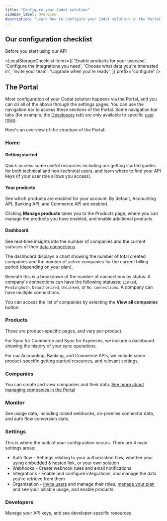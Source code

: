 ```yaml
---
title: "Configure your Codat solution"
sidebar_label: Overview
description: "Learn how to configure your Codat solution in the Portal"
---
```



## Our configuration checklist

Before you start using our API

<LocalStorageChecklist 
  items={[
    'Enable products for your usecase',
    'Configure the integrations you need',
    'Choose what data you\'re interested in',
    'Invite your team',
    'Upgrade when you\'re ready',
  ]}
  prefix="configure"
/>

## The Portal

Most configuration of your Codat solution happens via the Portal, and you can do all of the above through the settings pages. You can use the navigation bar to access these sections of the Portal. Some navigation bar tabs (for example, the [Developers](/other/portal/developers) tab) are only available to specific [user roles](/other/user-management/user-roles).

Here's an overview of the structure of the Portal:

### Home

#### Getting started

Quick-access some useful resources including our getting started guides for both technical and non-technical users, and learn where to find your API keys (if your user role allows you access).

#### Your products

See which products are enabled for your account. By default, Accounting API, Banking API, and Commerce API are enabled.

Clicking **Manage products** takes you to the Products page, where you can manage the products you have enabled, and enable additional products.

#### Dashboard

See real-time insights into the number of companies and the current statuses of their [data connections](/core-concepts/connections). 

The dashboard displays a chart showing the number of total created companies and the number of active companies for the current billing period (depending on your plan).

Beneath this is a breakdown of the number of connections by status. A company's connections can have the following statuses: `Linked`, `PendingAuth`, `Deauthorized`, `Unlinked`, or `No connections`. A company can have multiple connections.

You can access the list of companies by selecting the **View all companies** button.

### Products

These are product-specific pages, and vary per-product. 

For Sync for Commerce and Sync for Expenses, we include a dashboard showing the history of your sync operations.

For our Accounting, Banking, and Commerce APIs, we include some product-specific getting started resources, and relevant settings.

### Companies

You can create and view companies and their data. [See more about managing companies in the Portal](/other/portal/companies)

### Monitor

See usage data, including raised webhooks, on-premise connector data, and auth flow conversion stats.

### Settings

This is where the bulk of your configuration occurs. There are 4 main settings areas:

- Auth flow - Settings relating to your authorization flow, whether your using embedded & hosted link, or your own solution
- Webhooks - Create webhook rules and email notifications
- Integrations - Enable and configure integrations, and manage the data you're retrieve from them
- Organization - [Invite users](/other/user-management/adding-users) and manage their roles, [manage your plan](/introduction/create-account) and see your billable usage, and enable products

### Developers

Manage your API keys, and see developer-specific resources.

